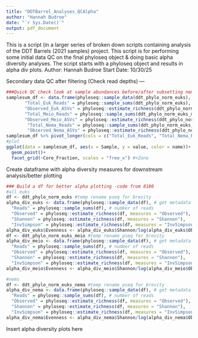 ```yaml
---
title: "DDTBarrel_Analyses_QCAlpha"
author: "Hannah Budroe"
date: "`r Sys.Date()`"
output: pdf_document
---
```


This is a script (in a larger series of broken down scripts containing analysis of the DDT Barrels (2021 samples) project. This script is for performing some initial data QC on the final phyloseq object & doing basic alpha diversity analyses. The script starts with a phyloseq object and results in alpha div plots.
Author: Hannah Budroe
Start Date: 10/30/25


Secondary data QC after filtering (Check read depths) ---
```r
###Quick QC check look at sample abundances before/after subsetting nemas
samplesum_df <- data.frame(phyloseq::sample_data(ddt_phylo_norm_euks),
       "Total_Euk_Reads" = phyloseq::sample_sums(ddt_phylo_norm_euks),
       "Observed_Euk_ASVs" = phyloseq::estimate_richness(ddt_phylo_norm_euks, measures = "Observed"),
       "Total_Meio_Reads" = phyloseq::sample_sums(ddt_phylo_norm_euks_meio),
       "Observed_Meio_ASVs" = phyloseq::estimate_richness(ddt_phylo_norm_euks_meio, measures = "Observed")
        "Total_Nema_Reads" = phyloseq::sample_sums(ddt_phylo_norm_euks_nema),
        "Observed_Nema_ASVs" = phyloseq::estimate_richness(ddt_phylo_norm_euks_nema, measures = "Observed"))
samplesum_df %>% pivot_longer(cols = c("Total_Euk_Reads", "Total_Nema_Reads")) -> samplesum_df 
#plot
ggplot(data = samplesum_df, aes(x = Sample, y = value, color = name))+
  geom_point()+
  facet_grid(~Core_Fraction, scales = "free_x") #+Zone
```

Create dataframe with alpha diversity measures for downstream analysis/better plotting
```r
### Build a df for better alpha plotting -code from 8180
#all euks
df <- ddt_phylo_norm_euks #temp rename pseq for brevity
alpha_div_euks <- data.frame(phyloseq::sample_data(df), # get metadata
  "Reads" = phyloseq::sample_sums(df), # number of reads
  "Observed" = phyloseq::estimate_richness(df, measures = "Observed"),
  "Shannon" = phyloseq::estimate_richness(df, measures = "Shannon"),
  "InvSimpson" = phyloseq::estimate_richness(df, measures = "InvSimpson")) 
alpha_div_euks$Evenness <- alpha_div_euks$Shannon/log(alpha_div_euks$Observed) #calc evenness
df <- ddt_phylo_norm_euks_meio #temp rename pseq for brevity
alpha_div_meio <- data.frame(phyloseq::sample_data(df), # get metadata
  "Reads" = phyloseq::sample_sums(df), # number of reads
  "Observed" = phyloseq::estimate_richness(df, measures = "Observed"),
  "Shannon" = phyloseq::estimate_richness(df, measures = "Shannon"),
  "InvSimpson" = phyloseq::estimate_richness(df, measures = "InvSimpson")) 
alpha_div_meio$Evenness <- alpha_div_meio$Shannon/log(alpha_div_meio$Observed) #calc evenness

#nems
df <- ddt_phylo_norm_euks_nema #temp rename pseq for brevity
alpha_div_nema <- data.frame(phyloseq::sample_data(df), # get metadata
  "Reads" = phyloseq::sample_sums(df), # number of reads
  "Observed" = phyloseq::estimate_richness(df, measures = "Observed"),
  "Shannon" = phyloseq::estimate_richness(df, measures = "Shannon"),
  "InvSimpson" = phyloseq::estimate_richness(df, measures = "InvSimpson")) 
alpha_div_nema$Evenness <- alpha_div_nema$Shannon/log(alpha_div_nema$Observed) #calc evenness
```

Insert alpha diversity plots here
